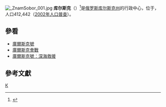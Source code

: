{{noteTA
|T=zh-tw:庫斯克; zh-hk:庫爾斯克; zh-hans:库尔斯克;
|1=zh-tw:庫斯克; zh-hk:庫爾斯克; zh-hans:库尔斯克;
}}
[[File:_ZnamSobor_001.jpg|thumb]]
'''库尔斯克'''（{{lang-ru|Курск}}）<ref>{{cite web | url = https://terms.naer.edu.tw/detail/3000272/ | title = Kursk - 庫斯克 | website = 國家教育研究院雙語詞彙、學術名詞暨辭書資訊網 | access-date = 2022-05-20 | archive-date = 2022-05-23 | archive-url = https://web.archive.org/web/20220523191935/https://terms.naer.edu.tw/detail/3000272/ }}</ref>是[[俄罗斯|俄罗斯]][[库尔斯克州|库尔斯克州]]的行政中心，位于{{coord|51|44|N|36|11|E}}，人口412,442（[[2002年俄罗斯人口普查|2002年人口普查]]）。

== 參看 ==
* [[庫爾斯克號|庫爾斯克號]]
* [[庫爾斯克會戰|庫爾斯克會戰]]
* [[庫爾斯克號：深海救援|庫爾斯克號：深海救援]]

==參考文獻==
{{reflist}}

{{russia-geo-stub}}
{{庫爾斯克州行政區劃}}
[[Category:庫爾斯克州城市|К]]